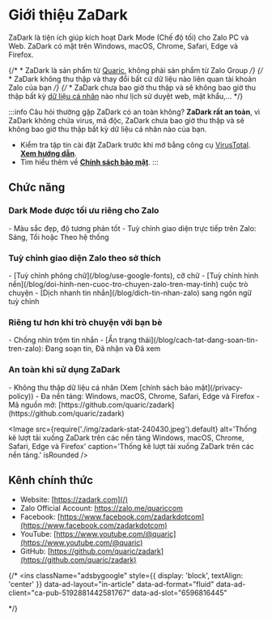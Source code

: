 
# Giới thiệu ZaDark

ZaDark là tiện ích giúp kích hoạt Dark Mode (Chế độ tối) cho Zalo PC và Web. ZaDark có mặt trên Windows, macOS, Chrome, Safari, Edge và Firefox.

<YouTube videoId="qCRgICcvyx0" title="Video Giới thiệu ZaDark" />

{/* * ZaDark là sản phẩm từ <a href='https://quaric.com' target='_blank' rel='noopener'>Quaric</a>, không phải sản phẩm từ Zalo Group */}
{/* * ZaDark không thu thập và thay đổi bất cứ dữ liệu nào liên quan tài khoản Zalo của bạn */}
{/* * ZaDark chưa bao giờ thu thập và sẽ không bao giờ thu thập bất kỳ [dữ liệu cá nhân](/privacy-policy) nào như lịch sử duyệt web, mật khẩu,... */}

:::info Câu hỏi thường gặp
ZaDark có an toàn không? **ZaDark rất an toàn**, vì ZaDark không chứa virus, mã độc, ZaDark chưa bao giờ thu thập và sẽ không bao giờ thu thập bất kỳ dữ liệu cá nhân nào của bạn.
- Kiểm tra tập tin cài đặt ZaDark trước khi mở bằng công cụ [VirusTotal](https://virustotal.com). [**Xem hướng dẫn**](/blog/kiem-tra-virus).
- Tìm hiểu thêm về [**Chính sách bảo mật**](/privacy-policy).
:::

## Chức năng

<div className="card margin-bottom--md">
  <div className="card__body">
    <h3>Dark Mode được tối ưu riêng cho Zalo</h3>
    - Màu sắc đẹp, độ tương phản tốt
    - Tuỳ chỉnh giao diện trực tiếp trên Zalo: Sáng, Tối hoặc Theo hệ thống
  </div>
</div>

<div className="card margin-bottom--md">
  <div className="card__body">
    <h3>Tuỳ chỉnh giao diện Zalo theo sở thích</h3>
    - [Tuỳ chỉnh phông chữ](/blog/use-google-fonts), cỡ chữ
    - [Tuỳ chỉnh hình nền](/blog/doi-hinh-nen-cuoc-tro-chuyen-zalo-tren-may-tinh) cuộc trò chuyện
    - [Dịch nhanh tin nhắn](/blog/dich-tin-nhan-zalo) sang ngôn ngữ tuỳ chỉnh
  </div>
</div>

<div className="card margin-bottom--md">
  <div className="card__body">
    <h3>Riêng tư hơn khi trò chuyện với bạn bè</h3>
    - Chống nhìn trộm tin nhắn
    - [Ẩn trạng thái](/blog/cach-tat-dang-soan-tin-tren-zalo): Đang soạn tin, Đã nhận và Đã xem
  </div>
</div>

<div className="card margin-bottom--md">
  <div className="card__body">
    <h3>An toàn khi sử dụng ZaDark</h3>
    - Không thu thập dữ liệu cá nhân (Xem [chính sách bảo mật](/privacy-policy))
    - Đa nền tảng: Windows, macOS, Chrome, Safari, Edge và Firefox
    - Mã nguồn mở: [https://github.com/quaric/zadark](https://github.com/quaric/zadark)
  </div>
</div>

<Image
  src={require('./img/zadark-stat-240430.jpeg').default}
  alt='Thống kê lượt tải xuống ZaDark trên các nền tảng Windows, macOS, Chrome, Safari, Edge và Firefox'
  caption='Thống kê lượt tải xuống ZaDark trên các nền tảng.'
  isRounded
/>

<AdsByGoogle>
  <ins
    className="adsbygoogle"
    style={{ display: 'block' }}
    data-ad-client="ca-pub-5192881442581767"
    data-ad-slot="8722903447"
    data-ad-format="auto"
    data-full-width-responsive="true"
  ></ins>
</AdsByGoogle>

## Kênh chính thức

* Website: [https://zadark.com](/)
* Zalo Official Account: https://zalo.me/quariccom
* Facebook: [https://www.facebook.com/zadarkdotcom](https://www.facebook.com/zadarkdotcom)
* YouTube: [https://www.youtube.com/@quaric](https://www.youtube.com/@quaric)
* GitHub: [https://github.com/quaric/zadark](https://github.com/quaric/zadark)

{/* <AdsByGoogle>
  <ins
    className="adsbygoogle"
    style={{ display: 'block', textAlign: 'center' }}
    data-ad-layout="in-article"
    data-ad-format="fluid"
    data-ad-client="ca-pub-5192881442581767"
    data-ad-slot="6596816445"
  ></ins>
</AdsByGoogle> */}
